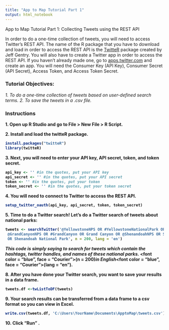 ```yaml
---
title: "App to Map Tutorial Part 1"
output: html_notebook
---
```


App to Map Tutorial Part 1: Collecting Tweets using the REST API

In order to do a one-time collection of tweets, you will need to access Twitter's REST API.  The name of the  R package that you have to download and load in order to access the REST API is the <a href = "https://cran.r-project.org/web/packages/twitteR/twitteR.pdf">TwitteR</a> package created by Jeff Gentry. You will also have to create a Twitter app in order to access the REST API. If you haven't already made one, go to <a href = "apps.twitter.com">apps.twitter.com</a> and create an app. You will need the Consumer Key (API Key), Consumer Secret (API Secret), Access Token, and Access Token Secret.

<h3>Tutorial Objectives:</h3>

<i>1. To do a one-time collection of tweets based on user-defined search terms.</i>
<i>2. To save the tweets in a .csv file.</i>


<h3>Instructions</h3>

<b>1. Open up R Studio and go to File > New File > R Script. 

<b>2. Install and load the twitteR package.</b>
```r
install.packages("twitteR")
library(twitteR)

```

<b>3. Next, you will need to enter your API key, API secret, token, and token secret.</b>
```r
api_key <- '' #in the quotes, put your API key 
api_secret <- '' #in the quotes, put your API secret 
token <- '' #in the quotes, put your token 
token_secret <- '' #in the quotes, put your token secret

```

<b>4. You will need to connect to Twitter to access the REST API.</b>
```r
setup_twitter_oauth(api_key, api_secret, token, token_secret)

```

<b>5. Time to do a Twitter search! Let's do a Twitter search of tweets about national parks:
```r
tweets <- searchTwitter('@YellowstoneNPS OR #YellowstoneNationalPark OR Yellowstone National Park OR
 @GrandCanyonNPS OR #GrandCanyon OR Grand Canyon OR @ShenandoahNPS OR ShenandoahNationalPark
 OR Shenandoah National Park', n = 200, lang = 'en')
```
<i>This code is simply saying to search for tweets which contain the hashtags, twitter handles, and names of these national parks.</i> <font color = "blue", face = "Courier">(n = 200)</font><i>in English</i><font color = "blue", face = "Courier">(lang = “en”)</font>.

<b>8. After you have done your Twitter search, you want to save your results in a data frame.</b>
```r
tweets.df <-twListToDF(tweets)
```

<b>9. Your search results can be transferred from a data frame to a csv format so you can view in Excel.</b>
```r
write.csv(tweets.df, 'C:\Users\YourName\Documents\ApptoMap\tweets.csv') #example file extension. Add your own!
```

<b>10. Click "Run" <b>.




